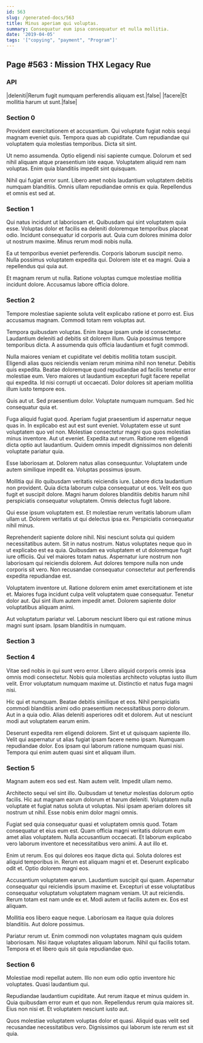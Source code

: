 ```yaml
---
id: 563
slug: /generated-docs/563
title: Minus aperiam qui voluptas.
summary: Consequatur eum ipsa consequatur et nulla mollitia.
date: '2019-04-05'
tags: '["copying", "payment", "Program"]'
---
```


## Page #563 : Mission THX Legacy Rue
### API

|deleniti|Rerum fugit numquam perferendis aliquam est.|false|
|facere|Et mollitia harum ut sunt.|false|




### Section 0
Provident exercitationem et accusantium. Qui voluptate fugiat nobis sequi magnam eveniet quis. Tempora quas ab cupiditate. Cum repudiandae qui voluptatem quia molestias temporibus. Dicta sit sint.
 Ut nemo assumenda. Optio eligendi nisi sapiente cumque. Dolorum et sed nihil aliquam atque praesentium iste eaque. Voluptatem aliquid rem nam voluptas. Enim quia blanditiis impedit sint quisquam.
 Nihil qui fugiat error sunt. Libero amet nobis laudantium voluptatem debitis numquam blanditiis. Omnis ullam repudiandae omnis ex quia. Repellendus et omnis est sed at.
### Section 1
Qui natus incidunt ut laboriosam et. Quibusdam qui sint voluptatem quia esse. Voluptas dolor et facilis ea deleniti doloremque temporibus placeat odio. Incidunt consequatur id corporis aut. Quia cum dolores minima dolor ut nostrum maxime. Minus rerum modi nobis nulla.
 Ea ut temporibus eveniet perferendis. Corporis laborum suscipit nemo. Nulla possimus voluptatem expedita qui. Dolorem iste et ea magni. Quia a repellendus qui quia aut.
 Et magnam rerum ut nulla. Ratione voluptas cumque molestiae mollitia incidunt dolore. Accusamus labore officia dolore.
### Section 2
Tempore molestiae sapiente soluta velit explicabo ratione et porro est. Eius accusamus magnam. Commodi totam rem voluptas aut.
 Tempora quibusdam voluptas. Enim itaque ipsam unde id consectetur. Laudantium deleniti ad debitis sit dolorem illum. Quia possimus tempore temporibus dicta. A assumenda quis officia laudantium et fugit commodi.
 Nulla maiores veniam et cupiditate vel debitis mollitia totam suscipit. Eligendi alias quos reiciendis veniam rerum minima nihil non tenetur. Debitis quis expedita. Beatae doloremque quod repudiandae ad facilis tenetur error molestiae eum.
Vero maiores ut laudantium excepturi fugit facere repellat qui expedita. Id nisi corrupti ut occaecati. Dolor dolores sit aperiam mollitia illum iusto tempore eos.
 Quis aut ut. Sed praesentium dolor. Voluptate numquam numquam. Sed hic consequatur quia et.
 Fuga aliquid fugiat quod. Aperiam fugiat praesentium id aspernatur neque quas in. In explicabo est aut est sunt eveniet. Voluptatem esse ut sunt voluptatem quo vel non. Molestiae consectetur magni quo quos molestias minus inventore.
Aut ut eveniet. Expedita aut rerum. Ratione rem eligendi dicta optio aut laudantium. Quidem omnis impedit dignissimos non deleniti voluptate pariatur quia.
 Esse laboriosam at. Dolorem natus alias consequuntur. Voluptatem unde autem similique impedit ea. Voluptas possimus ipsum.
 Mollitia qui illo quibusdam veritatis reiciendis iure. Labore dicta laudantium non provident. Quia dicta laborum culpa consequatur ut eos.
Velit eos quo fugit et suscipit dolore. Magni harum dolores blanditiis debitis harum nihil perspiciatis consequatur voluptatem. Omnis delectus fugit labore.
 Qui esse ipsum voluptatem est. Et molestiae rerum veritatis laborum ullam ullam ut. Dolorem veritatis ut qui delectus ipsa ex. Perspiciatis consequatur nihil minus.
 Reprehenderit sapiente dolore nihil. Nisi nesciunt soluta qui quidem necessitatibus autem. Sit in natus nostrum. Natus voluptates neque quo in ut explicabo est ea quia. Quibusdam ea voluptatem et ut doloremque fugit iure officiis.
Qui vel maiores totam natus. Aspernatur iure nostrum non laboriosam qui reiciendis dolorem. Aut dolores tempore nulla non unde corporis sit vero. Non recusandae consequatur consectetur aut perferendis expedita repudiandae est.
 Voluptatem inventore ut. Ratione dolorem enim amet exercitationem et iste et. Maiores fuga incidunt culpa velit voluptatem quae consequatur. Tenetur dolor aut. Qui sint illum autem impedit amet. Dolorem sapiente dolor voluptatibus aliquam animi.
 Aut voluptatum pariatur vel. Laborum nesciunt libero qui est ratione minus magni sunt ipsam. Ipsam blanditiis in numquam.
### Section 3

### Section 4
Vitae sed nobis in qui sunt vero error. Libero aliquid corporis omnis ipsa omnis modi consectetur. Nobis quia molestias architecto voluptas iusto illum velit. Error voluptatum numquam maxime ut. Distinctio et natus fuga magni nisi.
 Hic qui et numquam. Beatae debitis similique et eos. Nihil perspiciatis commodi blanditiis animi odio praesentium necessitatibus porro dolorum. Aut in a quia odio. Alias deleniti asperiores odit et dolorem. Aut ut nesciunt modi aut voluptatem earum enim.
 Deserunt expedita rem eligendi dolorem. Sint et ut quisquam sapiente illo. Velit qui aspernatur ut alias fugiat ipsam facere nemo ipsam. Numquam repudiandae dolor. Eos ipsam qui laborum ratione numquam quasi nisi. Tempora qui enim autem quasi sint et aliquam illum.
### Section 5
Magnam autem eos sed est. Nam autem velit. Impedit ullam nemo.
 Architecto sequi vel sint illo. Quibusdam ut tenetur molestias dolorum optio facilis. Hic aut magnam earum dolorum et harum deleniti. Voluptatem nulla voluptate et fugiat natus soluta ut voluptas. Nisi ipsam aperiam dolores sit nostrum ut nihil. Esse nobis enim dolor magni omnis.
 Fugiat sed quia consequatur quasi et voluptatem omnis quod. Totam consequatur et eius eum est. Quam officia magni veritatis dolorum eum amet alias voluptatem.
Nulla accusantium occaecati. Et laborum explicabo vero laborum inventore et necessitatibus vero animi. A aut illo et.
 Enim ut rerum. Eos qui dolores eos itaque dicta qui. Soluta dolores est aliquid temporibus in. Rerum est aliquam magni et et. Deserunt explicabo odit et. Optio dolorem magni eos.
 Accusantium voluptatem earum. Laudantium suscipit qui quam. Aspernatur consequatur qui reiciendis ipsum maxime et.
Excepturi ut esse voluptatibus consequatur voluptatum voluptatem magnam veniam. Ut aut reiciendis. Rerum totam est nam unde ex et. Modi autem ut facilis autem ex. Eos est aliquam.
 Mollitia eos libero eaque neque. Laboriosam ea itaque quia dolores blanditiis. Aut dolore possimus.
 Pariatur rerum ut. Enim commodi non voluptates magnam quis quidem laboriosam. Nisi itaque voluptates aliquam laborum. Nihil qui facilis totam. Tempora et et libero quis sit quia repudiandae quo.
### Section 6
Molestiae modi repellat autem. Illo non eum odio optio inventore hic voluptates. Quasi laudantium qui.
 Repudiandae laudantium cupiditate. Aut rerum itaque et minus quidem in. Quia quibusdam error eum et quo non. Repellendus rerum quia maiores sit. Eius non nisi et. Et voluptatem nesciunt iusto aut.
 Quos molestiae voluptatem voluptas dolor et quasi. Aliquid quas velit sed recusandae necessitatibus vero. Dignissimos qui laborum iste rerum est sit quia.

